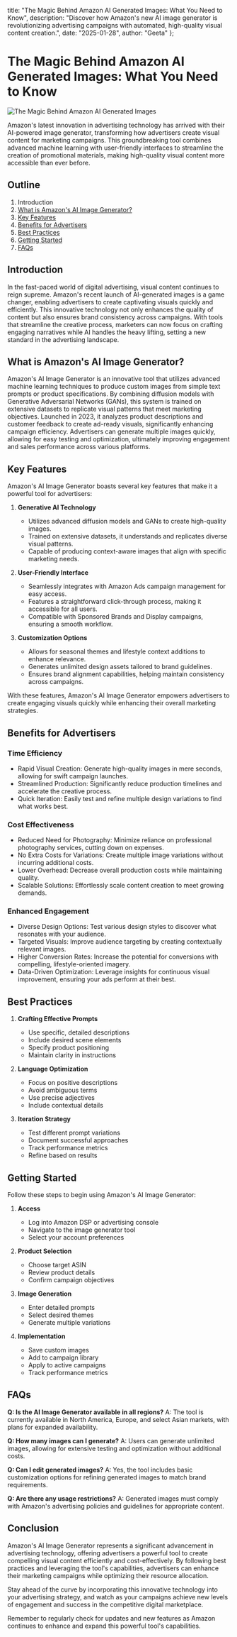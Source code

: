   title: "The Magic Behind Amazon AI Generated Images: What You Need to Know",
  description: "Discover how Amazon's new AI image generator is revolutionizing advertising campaigns with automated, high-quality visual content creation.",
  date: "2025-01-28",
  author: "Geeta"
};

# The Magic Behind Amazon AI Generated Images: What You Need to Know

![The Magic Behind Amazon AI Generated Images](/images/blog/the-magic-behind-amazon-ai-generated-images.jpeg)

Amazon's latest innovation in advertising technology has arrived with their AI-powered image generator, transforming how advertisers create visual content for marketing campaigns. This groundbreaking tool combines advanced machine learning with user-friendly interfaces to streamline the creation of promotional materials, making high-quality visual content more accessible than ever before.

## Outline

1. Introduction
2. [What is Amazon's AI Image Generator?](#what-is-amazons-ai-image-generator)
3. [Key Features](#key-features)
4. [Benefits for Advertisers](#benefits-for-advertisers)
5. [Best Practices](#best-practices)
6. [Getting Started](#getting-started)
7. [FAQs](#faqs)

## Introduction

In the fast-paced world of digital advertising, visual content continues to reign supreme. Amazon's recent launch of AI-generated images is a game changer, enabling advertisers to create captivating visuals quickly and efficiently. This innovative technology not only enhances the quality of content but also ensures brand consistency across campaigns. With tools that streamline the creative process, marketers can now focus on crafting engaging narratives while AI handles the heavy lifting, setting a new standard in the advertising landscape.

## What is Amazon's AI Image Generator?

Amazon's AI Image Generator is an innovative tool that utilizes advanced machine learning techniques to produce custom images from simple text prompts or product specifications. By combining diffusion models with Generative Adversarial Networks (GANs), this system is trained on extensive datasets to replicate visual patterns that meet marketing objectives. Launched in 2023, it analyzes product descriptions and customer feedback to create ad-ready visuals, significantly enhancing campaign efficiency. Advertisers can generate multiple images quickly, allowing for easy testing and optimization, ultimately improving engagement and sales performance across various platforms.

## Key Features

Amazon's AI Image Generator boasts several key features that make it a powerful tool for advertisers:
1. **Generative AI Technology**
   - Utilizes advanced diffusion models and GANs to create high-quality images.
   - Trained on extensive datasets, it understands and replicates diverse visual patterns.
   - Capable of producing context-aware images that align with specific marketing needs.

2. **User-Friendly Interface**
   - Seamlessly integrates with Amazon Ads campaign management for easy access.
   - Features a straightforward click-through process, making it accessible for all users.
   - Compatible with Sponsored Brands and Display campaigns, ensuring a smooth workflow.

3. **Customization Options**
   - Allows for seasonal themes and lifestyle context additions to enhance relevance.
   - Generates unlimited design assets tailored to brand guidelines.
   - Ensures brand alignment capabilities, helping maintain consistency across campaigns.

With these features, Amazon's AI Image Generator empowers advertisers to create engaging visuals quickly while enhancing their overall marketing strategies.

## Benefits for Advertisers

### Time Efficiency
- Rapid Visual Creation: Generate high-quality images in mere seconds, allowing for swift campaign launches.
- Streamlined Production: Significantly reduce production timelines and accelerate the creative process.
- Quick Iteration: Easily test and refine multiple design variations to find what works best.

### Cost Effectiveness
- Reduced Need for Photography: Minimize reliance on professional photography services, cutting down on expenses.
- No Extra Costs for Variations: Create multiple image variations without incurring additional costs.
- Lower Overhead: Decrease overall production costs while maintaining quality.
- Scalable Solutions: Effortlessly scale content creation to meet growing demands.

### Enhanced Engagement
- Diverse Design Options: Test various design styles to discover what resonates with your audience.
- Targeted Visuals: Improve audience targeting by creating contextually relevant images.
- Higher Conversion Rates: Increase the potential for conversions with compelling, lifestyle-oriented imagery.
- Data-Driven Optimization: Leverage insights for continuous visual improvement, ensuring your ads perform at their best.

## Best Practices

1. **Crafting Effective Prompts**
   - Use specific, detailed descriptions
   - Include desired scene elements
   - Specify product positioning
   - Maintain clarity in instructions

2. **Language Optimization**
   - Focus on positive descriptions
   - Avoid ambiguous terms
   - Use precise adjectives
   - Include contextual details

3. **Iteration Strategy**
   - Test different prompt variations
   - Document successful approaches
   - Track performance metrics
   - Refine based on results

## Getting Started

Follow these steps to begin using Amazon's AI Image Generator:

1. **Access**
   - Log into Amazon DSP or advertising console
   - Navigate to the image generator tool
   - Select your account preferences

2. **Product Selection**
   - Choose target ASIN
   - Review product details
   - Confirm campaign objectives

3. **Image Generation**
   - Enter detailed prompts
   - Select desired themes
   - Generate multiple variations

4. **Implementation**
   - Save custom images
   - Add to campaign library
   - Apply to active campaigns
   - Track performance metrics

## FAQs

**Q: Is the AI Image Generator available in all regions?**
A: The tool is currently available in North America, Europe, and select Asian markets, with plans for expanded availability.

**Q: How many images can I generate?**
A: Users can generate unlimited images, allowing for extensive testing and optimization without additional costs.

**Q: Can I edit generated images?**
A: Yes, the tool includes basic customization options for refining generated images to match brand requirements.

**Q: Are there any usage restrictions?**
A: Generated images must comply with Amazon's advertising policies and guidelines for appropriate content.

## Conclusion

Amazon's AI Image Generator represents a significant advancement in advertising technology, offering advertisers a powerful tool to create compelling visual content efficiently and cost-effectively. By following best practices and leveraging the tool's capabilities, advertisers can enhance their marketing campaigns while optimizing their resource allocation.

Stay ahead of the curve by incorporating this innovative technology into your advertising strategy, and watch as your campaigns achieve new levels of engagement and success in the competitive digital marketplace.

Remember to regularly check for updates and new features as Amazon continues to enhance and expand this powerful tool's capabilities.